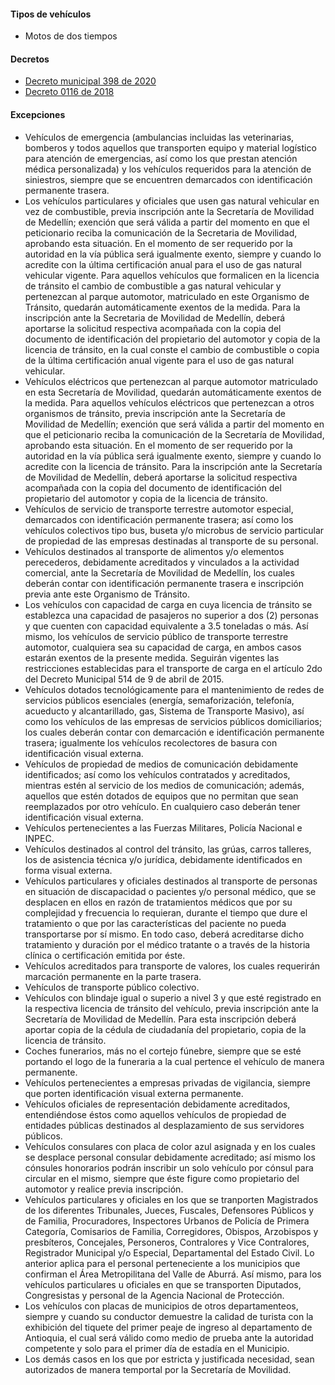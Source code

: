 #### Tipos de vehículos

- Motos de dos tiempos

#### Decretos

- [Decreto municipal 398 de 2020](https://normograma.info/medellin/normograma/docs/pdf/mjd_alcamed_0398_2020.pdf)
- [Decreto 0116 de 2018](https://www.medellin.gov.co/movilidad/jdownloads/Normas/Normatividad/Decretos%20Municipales/2018/decreto_0116_de_2018.pdf)

#### Excepciones

- Vehículos de emergencia (ambulancias incluidas las veterinarias, bomberos y todos aquellos que transporten equipo y material logístico para atención de emergencias, así como los que prestan atención médica personalizada) y los vehículos requeridos para la atención de siniestros, siempre que se encuentren demarcados con identificación permanente trasera.
- Los vehículos particulares y oficiales que usen gas natural vehicular en vez de combustible, previa inscripción ante la Secretaría de Movilidad de Medellín; exención que será válida a partir del momento en que el peticionario reciba la comunicación de la Secretaria de Movilidad, aprobando esta situación. En el momento de ser requerido por la autoridad en la vía pública será igualmente exento, siempre y cuando lo acredite con la última certificación anual para el uso de gas natural vehicular vigente. Para aquellos vehículos que formalicen en la licencia de tránsito el cambio de combustible a gas natural vehicular y pertenezcan al parque automotor, matriculado en este Organismo de Tránsito, quedarán automáticamente exentos de la medida. Para la inscripción ante la Secretaria de Movilidad de Medellín, deberá aportarse la solicitud respectiva acompañada con la copia del documento de identificación del propietario del automotor y copia de la licencia de tránsito, en la cual conste el cambio de combustible o copia de la última certificación anual vigente para el uso de gas natural vehicular.
- Vehículos eléctricos que pertenezcan al parque automotor matriculado en esta Secretaría de Movilidad, quedarán automáticamente exentos de la medida. Para aquellos vehículos eléctricos que pertenezcan a otros organismos de tránsito, previa inscripción ante la Secretaría de Movilidad de Medellín; exención que será válida a partir del momento en que el peticionario reciba la comunicación de la Secretaría de Movilidad, aprobando esta situación. En el momento de ser requerido por la autoridad en la vía pública será igualmente exento, siempre y cuando lo acredite con la licencia de tránsito. Para la inscripción ante la Secretaría de Movilidad de Medellín, deberá aportarse la solicitud respectiva acompañada con la copia del documento de identificación del propietario del automotor y copia de la licencia de tránsito.
- Vehículos de servicio de transporte terrestre automotor especial, demarcados con identificación permanente trasera; así como los vehículos colectivos tipo bus, buseta y/o microbus de servicio particular de propiedad de las empresas destinadas al transporte de su personal.
- Vehículos destinados al transporte de alimentos y/o elementos perecederos, debidamente acreditados y vinculados a la actividad comercial, ante la Secretaría de Movilidad de Medellín, los cuales deberán contar con identificación permanente trasera e inscripción previa ante este Organismo de Tránsito.
- Los vehículos con capacidad de carga en cuya licencia de tránsito se establezca una capacidad de pasajeros no superior a dos (2) personas y que cuenten con capacidad equivalente a 3.5 toneladas o más. Así mismo, los vehículos de servicio público de transporte terrestre automotor, cualquiera sea su capacidad de carga, en ambos casos estarán exentos de la presente medida. Seguirán vigentes las restricciones establecidas para el transporte de carga en el artículo 2do del Decreto Municipal 514 de 9 de abril de 2015.
- Vehículos dotados tecnológicamente para el mantenimiento de redes de servicios públicos esenciales (energía, semaforización, telefonía, acueducto y alcantarillado, gas, Sistema de Transporte Masivo), así como los vehículos de las empresas de servicios públicos domiciliarios; los cuales deberán contar con demarcación e identificación permanente trasera; igualmente los vehículos recolectores de basura con identificación visual externa.
- Vehículos de propiedad de medios de comunicación debidamente identificados; así como los vehículos contratados y acreditados, mientras estén al servicio de los medios de comunicación; además, aquellos que estén dotados de equipos que no permitan que sean reemplazados por otro vehículo. En cualquiero caso deberán tener identificación visual externa.
- Vehículos pertenecientes a las Fuerzas Militares, Policía Nacional e INPEC.
- Vehículos destinados al control del tránsito, las grúas, carros talleres, los de asistencia técnica y/o jurídica, debidamente identificados en forma visual externa.
- Vehículos particulares y oficiales destinados al transporte de personas en situación de discapacidad o pacientes y/o personal médico, que se desplacen en ellos en razón de tratamientos médicos que por su complejidad y frecuencia lo requieran, durante el tiempo que dure el tratamiento o que por las características del paciente no pueda transportarse por sí mismo. En todo caso, deberá acreditarse dicho tratamiento y duración por el médico tratante o a través de la historia clínica o certificación emitida por éste.
- Vehículos acreditados para transporte de valores, los cuales requerirán marcación permanente en la parte trasera.
- Vehículos de transporte público colectivo.
- Vehículos con blindaje igual o superio a nivel 3 y que esté registrado en la respectiva licencia de tránsito del vehículo, previa inscripción ante la Secretaría de Movilidad de Medellín. Para esta inscripción deberá aportar copia de la cédula de ciudadanía del propietario, copia de la licencia de tránsito.
- Coches funerarios, más no el cortejo fúnebre, siempre que se esté portando el logo de la funeraria a la cual pertence el vehículo de manera permanente.
- Vehículos pertenecientes a empresas privadas de vigilancia, siempre que porten identificación visual externa permanente.
- Vehículos oficiales de representación debidamente acreditados, entendiéndose éstos como aquellos vehículos de propiedad de entidades públicas destinados al desplazamiento de sus servidores públicos.
- Vehículos consulares con placa de color azul asignada y en los cuales se desplace personal consular debidamente acreditado; así mismo los cónsules honorarios podrán inscribir un solo vehículo por cónsul para circular en el mismo, siempre que éste figure como propietario del automotor y realice previa inscripción.
- Vehículos particulares y oficiales en los que se tranporten Magistrados de los diferentes Tribunales, Jueces, Fuscales, Defensores Públicos y de Familia, Procuradores, Inspectores Urbanos de Policía de Primera Categoría, Comisarios de Familia, Corregidores, Obispos, Arzobispos y presbíteros, Concejales, Personeros, Contralores y Vice Contralores, Registrador Municipal y/o Especial, Departamental del Estado Civil. Lo anterior aplica para el personal perteneciente a los municipios que confirman el Área Metropilitana del Valle de Aburrá. Así mismo, para los vehículos particulares u oficiales en que se transporten Diputados, Congresistas y personal de la Agencia Nacional de Protección.
- Los vehículos con placas de municipios de otros departamenteos, siempre y cuando su conductor demuestre la calidad de turista con la exhibición del tiquete del primer peaje de ingreso al departamento de Antioquia, el cual será válido como medio de prueba ante la autoridad competente y solo para el primer día de estadía en el Municipio.
- Los demás casos en los que por estricta y justificada necesidad, sean autorizados de manera temportal por la Secretaría de Movilidad.
